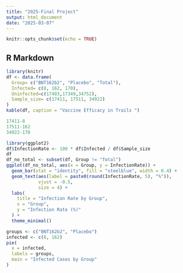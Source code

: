 ```yaml
---
title: "2025-Final Project"
output: html_document
date: "2025-03-07"
---
```


```r
knitr::opts_chunk$set(echo = TRUE)
```

## R Markdown

```r
library(knitr)
df <- data.frame(
  Group= c("BNT162b2", "Placebo", "Total"),
  Infected= c(8, 162, 170),
  Uninfected=c(17403,17349,34752),
  Sample_size= c(17411, 17511, 34922)
)
kable(df, caption = "Vaccine Efficacy in Trails ")

```

```r
17411-8
17511-162
34922-170
```

```r
library(ggplot2)
df$InfectionRate <- 100 * df$Infected / df$Sample_size
df
df_no_total <- subset(df, Group != "Total")
ggplot(df_no_total, aes(x = Group, y = InfectionRate)) +
  geom_bar(stat = "identity", fill = "steelblue", width = 0.4) +
  geom_text(aes(label = paste0(round(InfectionRate, 5), "%")), 
            vjust = -0.5, 
            size = 4) +
  labs(
    title = "Infection Rate by Group",
    x = "Group",
    y = "Infection Rate (%)"
  ) +
  theme_minimal()

```

```r
groups <- c("BNT162b2", "Placebo")
infected <- c(8, 162)
pie(
  x = infected,
  labels = groups,
  main = "Infected Cases by Group"
)
```

